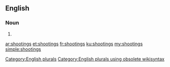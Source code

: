 ==English==

===Noun===
{{head|en}}

# {{plural of|shooting}}

[[Category:English plurals]][[Category:English plurals using obsolete wikisyntax]]

[[ar:shootings]]
[[et:shootings]]
[[fr:shootings]]
[[ku:shootings]]
[[my:shootings]]
[[simple:shootings]]